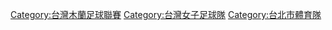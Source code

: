 {{Catmore}}

[[Category:台灣木蘭足球聯賽|Category:台灣木蘭足球聯賽]]
[[Category:台灣女子足球隊|Category:台灣女子足球隊]]
[[Category:台北市體育隊|Category:台北市體育隊]]